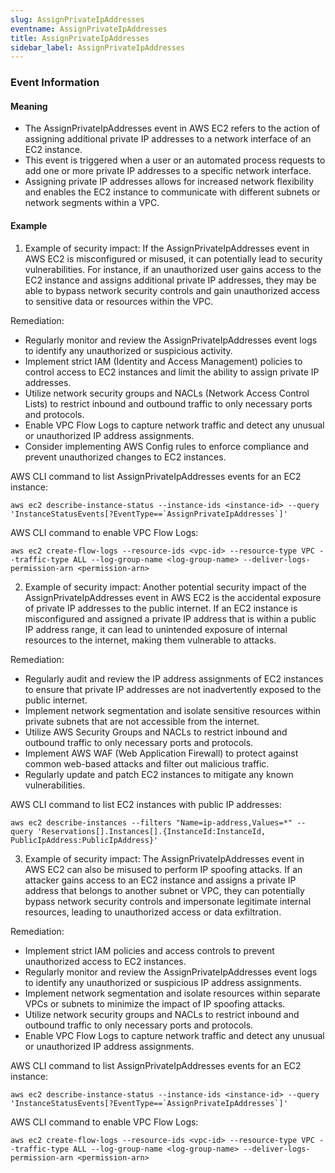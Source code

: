 ```yaml
--- 
slug: AssignPrivateIpAddresses
eventname: AssignPrivateIpAddresses
title: AssignPrivateIpAddresses
sidebar_label: AssignPrivateIpAddresses
---
```

                       


### Event Information

#### Meaning

- The AssignPrivateIpAddresses event in AWS EC2 refers to the action of assigning additional private IP addresses to a network interface of an EC2 instance.
- This event is triggered when a user or an automated process requests to add one or more private IP addresses to a specific network interface.
- Assigning private IP addresses allows for increased network flexibility and enables the EC2 instance to communicate with different subnets or network segments within a VPC.

#### Example

1. Example of security impact: If the AssignPrivateIpAddresses event in AWS EC2 is misconfigured or misused, it can potentially lead to security vulnerabilities. For instance, if an unauthorized user gains access to the EC2 instance and assigns additional private IP addresses, they may be able to bypass network security controls and gain unauthorized access to sensitive data or resources within the VPC.

Remediation:
- Regularly monitor and review the AssignPrivateIpAddresses event logs to identify any unauthorized or suspicious activity.
- Implement strict IAM (Identity and Access Management) policies to control access to EC2 instances and limit the ability to assign private IP addresses.
- Utilize network security groups and NACLs (Network Access Control Lists) to restrict inbound and outbound traffic to only necessary ports and protocols.
- Enable VPC Flow Logs to capture network traffic and detect any unusual or unauthorized IP address assignments.
- Consider implementing AWS Config rules to enforce compliance and prevent unauthorized changes to EC2 instances.

AWS CLI command to list AssignPrivateIpAddresses events for an EC2 instance:
```
aws ec2 describe-instance-status --instance-ids <instance-id> --query 'InstanceStatusEvents[?EventType==`AssignPrivateIpAddresses`]'
```

AWS CLI command to enable VPC Flow Logs:
```
aws ec2 create-flow-logs --resource-ids <vpc-id> --resource-type VPC --traffic-type ALL --log-group-name <log-group-name> --deliver-logs-permission-arn <permission-arn>
```

2. Example of security impact: Another potential security impact of the AssignPrivateIpAddresses event in AWS EC2 is the accidental exposure of private IP addresses to the public internet. If an EC2 instance is misconfigured and assigned a private IP address that is within a public IP address range, it can lead to unintended exposure of internal resources to the internet, making them vulnerable to attacks.

Remediation:
- Regularly audit and review the IP address assignments of EC2 instances to ensure that private IP addresses are not inadvertently exposed to the public internet.
- Implement network segmentation and isolate sensitive resources within private subnets that are not accessible from the internet.
- Utilize AWS Security Groups and NACLs to restrict inbound and outbound traffic to only necessary ports and protocols.
- Implement AWS WAF (Web Application Firewall) to protect against common web-based attacks and filter out malicious traffic.
- Regularly update and patch EC2 instances to mitigate any known vulnerabilities.

AWS CLI command to list EC2 instances with public IP addresses:
```
aws ec2 describe-instances --filters "Name=ip-address,Values=*" --query 'Reservations[].Instances[].{InstanceId:InstanceId, PublicIpAddress:PublicIpAddress}'
```

3. Example of security impact: The AssignPrivateIpAddresses event in AWS EC2 can also be misused to perform IP spoofing attacks. If an attacker gains access to an EC2 instance and assigns a private IP address that belongs to another subnet or VPC, they can potentially bypass network security controls and impersonate legitimate internal resources, leading to unauthorized access or data exfiltration.

Remediation:
- Implement strict IAM policies and access controls to prevent unauthorized access to EC2 instances.
- Regularly monitor and review the AssignPrivateIpAddresses event logs to identify any unauthorized or suspicious IP address assignments.
- Implement network segmentation and isolate resources within separate VPCs or subnets to minimize the impact of IP spoofing attacks.
- Utilize network security groups and NACLs to restrict inbound and outbound traffic to only necessary ports and protocols.
- Enable VPC Flow Logs to capture network traffic and detect any unusual or unauthorized IP address assignments.

AWS CLI command to list AssignPrivateIpAddresses events for an EC2 instance:
```
aws ec2 describe-instance-status --instance-ids <instance-id> --query 'InstanceStatusEvents[?EventType==`AssignPrivateIpAddresses`]'
```

AWS CLI command to enable VPC Flow Logs:
```
aws ec2 create-flow-logs --resource-ids <vpc-id> --resource-type VPC --traffic-type ALL --log-group-name <log-group-name> --deliver-logs-permission-arn <permission-arn>
```

 